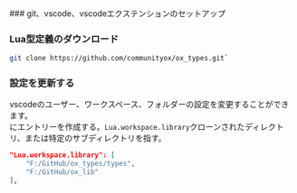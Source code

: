 
<Steps>
  ### git、vscode、vscodeエクステンションのセットアップ

### Lua型定義のダウンロード

```bash
git clone https://github.com/communityox/ox_types.git`
```

### 設定を更新する

vscodeのユーザー、ワークスペース、フォルダーの設定を変更することができます。\
 にエントリーを作成する。`Lua.workspace.library`クローンされたディレクトリ、または特定のサブディレクトリを指す。

```json
"Lua.workspace.library": [
    "F:/GitHub/ox_types/types",
    "F:/GitHub/ox_lib"
],
```

</Steps>
